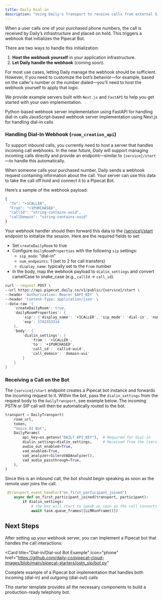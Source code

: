 ```yaml
---
title: Daily Dial-in
description: "Using Daily's Transport to receive calls from external SIP Addresses and PSTN numbers"
---
```


When a user calls one of your purchased phone numbers, the call is received by Daily’s infrastructure and placed on hold. This triggers a webhook that initializes the Pipecat Bot.

There are two ways to handle this initialization:

1. **Host the webhook yourself** in your application infrastructure.
2. **Let Daily handle the webhook** (coming soon).

For most use cases, letting Daily manage the webhook should be sufficient. However, if you need to customize the bot’s behavior—for example, based on the caller's number or the number dialed—you’ll need to host the webhook yourself to apply that logic.

We provide example servers built with `Next.js` and `FastAPI` to help you get started with your own implementation.

<CardGroup cols={2}>
  <Card
    title="FastAPI Webhook Server"
    icon="server"
    href="https://github.com/pipecat-ai/pipecat/tree/main/examples/deployment/pipecat-cloud-daily-pstn-server/fastapi-webhook-server"
  >
    Python-based webhook server implementation using FastAPI for handling
    dial-in calls
  </Card>
  <Card
    title="Next.js Webhook Server"
    icon="js"
    href="https://github.com/pipecat-ai/pipecat/tree/main/examples/deployment/pipecat-cloud-daily-pstn-server/nextjs-webhook-server"
  >
    JavaScript-based webhook server implementation using Next.js for handling
    dial-in calls
  </Card>
</CardGroup>

### Handling Dial-In Webhook (`room_creation_api`)

To support inbound calls, you currently need to host a server that handles incoming call webhooks. In the near future, Daily will support managing incoming calls directly and provide an endpoint—similar to `{service}/start`—to handle this automatically.

When someone calls your purchased number, Daily sends a webhook request containing information about the call. Your server can use this data to take the call off hold and connect it to a Pipecat Bot.

Here’s a sample of the webhook payload:

```js
{
  "To": "+1CALLER",
  "From": "+1PURCHASED",
  "callId": "string-contains-uuid",
  "callDomain": "string-contains-uuid"
}
```

Your webhook handler should then forward this data to the [{service}/start](../../fundamentals/active-sessions#using-rest) endpoint to initialize the session. Here are the required fields to set:

- Set `createDailyRoom` to true
- Configure `dailyRoomProperties` with the following `sip` settings:
  - `sip_mode`: "dial-in"
  - `num_endpoints`: 1 (set to 2 for call transfers)
  - `display_name`: typically set to the `From` number
- In the body, map the webhook payload to `dialin_settings` and convert camelCase to snake_case (e.g., `callId` → `call_id`).

```bash
curl --request POST \
--url https://api.pipecat.daily.co/v1/public/{service}/start \
--header 'Authorization: Bearer $API_KEY' \
--header 'Content-Type: application/json' \
--data-raw '{
    'createDailyRoom': true,
    'dailyRoomProperties': {
        'sip': {'display_name': '+1CALLER', 'sip_mode': 'dial-in', 'num_endpoints': 1},
        'exp': 1742353314
    },
    'body': {
        'dialin_settings': {
            'from': '+1CALLER',
            'to': '+1PURCHASED',
            'call_id': 'callid-uuid',
            'call_domain': 'domain-uui'
        }
    }
}
```

### Receiving a Call on the Bot

The `{service}/start` endpoint creates a Pipecat bot instance and forwards the incoming request to it. Within the bot, pass the `dialin_settings` from the request body to the `DailyTransport`, see example below. The incoming PSTN or SIP call will then be automatically routed to the bot.

```python
transport = DailyTransport(
    room_url,
    token,
    "Voice AI Bot",
    DailyParams(
        api_key=os.getenv("DAILY_API_KEY"),  # Required for dial-in
        dialin_settings=dialin_settings,     # Received from the {service}/start body
        audio_out_enabled=True,
        vad_enabled=True,
        vad_analyzer=SileroVADAnalyzer(),
        vad_audio_passthrough=True,
    ),
)
```

Since this is an inbound call, the bot should begin speaking as soon as the remote user joins the call.

```python
 @transport.event_handler("on_first_participant_joined")
    async def on_first_participant_joined(transport, participant):
        if dialin_settings:
            # the bot will start to speak as soon as the call connects
            await task.queue_frames([LLMRunFrame()])
```

## Next Steps

After setting up your webhook server, you can implement a Pipecat bot that handles the call interactions:

<Card
  title="Dial-in/Dial-out Bot Example"
  icon="phone"
  href="https://github.com/daily-co/pipecat-cloud-images/blob/main/pipecat-starters/pstn_sip/bot.py"
>
  Complete example of a Pipecat bot implementation that handles both incoming
  (dial-in) and outgoing (dial-out) calls
</Card>

This starter template provides all the necessary components to build a production-ready telephony bot.
